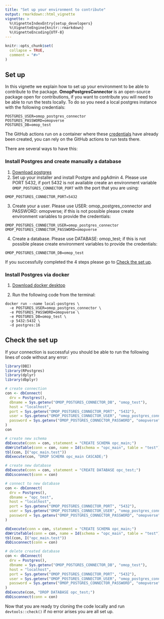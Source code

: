 ```yaml
---
title: "Set up your environment to contribute"
output: rmarkdown::html_vignette
vignette: >
  %\VignetteIndexEntry{setup_developers}
  %\VignetteEngine{knitr::rmarkdown}
  %\VignetteEncoding{UTF-8}
---
```


```r
knitr::opts_chunk$set(
  collapse = TRUE,
  comment = "#>"
)
```

## Set up

In this vignette we explain how to set up your environment to be able to contribute to the package. **OmopPostgresConnector** is an open-source package open for contributions, if you want to contribute you will need to be able to run the tests locally. To do so you need a local postgres instance with the following credentials:

```
POSTGRES_USER=omop_postgres_connector
POSTGRES_PASSWORD=omopverse
POSTGRES_DB=omop_test
```

The GitHub actions run on a container where these [credentials](https://github.com/oxford-pharmacoepi/OmopPostgresConnector/blob/main/.github/workflows/postgres.yml#L13-L15) have already been created, you can rely on the GitHub actions to run tests there.

There are several ways to have this:

### Install Postgres and create manually a database

1. [Download postgres](https://www.postgresql.org/download/)
2. Set up your installer and install Postgre and pgAdmin 4. Please use PORT 5432, if port 5432 is not available create an environment variable `OMOP_POSTGRES_CONNECTOR_PORT` with the port that you are using:
```
OMOP_POSTGRES_CONNECTOR_PORT=5432
```
3. Create your a user. Please use USER: omop_postgres_connector and PASSWORD: omopverse; if this is not possible please create environment variables to provide the credentials:
```
OMOP_POSTGRES_CONNECTOR_USER=omop_postgres_connector
OMOP_POSTGRES_CONNECTOR_PASSWORD=omopverse
```

4. Create a database. Please use DATABASE: omop_test; if this is not possible please create environment variables to provide the credentials:
```
OMOP_POSTGRES_CONNECTOR_DB=omop_test
```

If you successfully completed the 4 steps please go to [Check the set up](add link).

### Install Postgres via docker

1. [Download docker desktop](https://www.docker.com/products/docker-desktop)

2. Run the following code from the terminal:

```
docker run --name local-postgres \
  -e POSTGRES_USER=omop_postgres_connector \
  -e POSTGRES_PASSWORD=omopverse \
  -e POSTGRES_DB=omop_test \
  -p 5432:5432 \
  -d postgres:16
```

## Check the set up

If your connection is successful you should be able to run the following lines of code without any error:

```r
library(DBI)
library(RPostgres)
library(dplyr)
library(dbplyr)

# create connection
con <- dbConnect(
  drv = Postgres(),
  dbname = Sys.getenv("OMOP_POSTGRES_CONNECTOR_DB", "omop_test"),
  host = "localhost",
  port = Sys.getenv("OMOP_POSTGRES_CONNECTOR_PORT", "5432"),
  user = Sys.getenv("OMOP_POSTGRES_CONNECTOR_USER", "omop_postgres_connector"),
  password = Sys.getenv("OMOP_POSTGRES_CONNECTOR_PASSWORD", "omopverse")
)
con

# create new schema
dbExecute(conn = con, statement = "CREATE SCHEMA opc_main;")
dbWriteTable(conn = con, name = Id(schema = "opc_main", table = "test"), value = cars)
tbl(con, I("opc_main.test"))
dbExecute(con, "DROP SCHEMA opc_main CASCADE;")

# create new database
dbExecute(conn = con, statement = "CREATE DATABASE opc_test;")
dbDisconnect(conn = con)

# connect to new database
con <- dbConnect(
  drv = Postgres(),
  dbname = "opc_test",
  host = "localhost",
  port = Sys.getenv("OMOP_POSTGRES_CONNECTOR_PORT", "5432"),
  user = Sys.getenv("OMOP_POSTGRES_CONNECTOR_USER", "omop_postgres_connector"),
  password = Sys.getenv("OMOP_POSTGRES_CONNECTOR_PASSWORD", "omopverse")
)

dbExecute(conn = con, statement = "CREATE SCHEMA opc_main;")
dbWriteTable(conn = con, name = Id(schema = "opc_main", table = "test"), value = cars)
tbl(con, I("opc_main.test"))
dbDisconnect(conn = con)

# delete created database
con <- dbConnect(
  drv = Postgres(),
  dbname = Sys.getenv("OMOP_POSTGRES_CONNECTOR_DB", "omop_test"),
  host = "localhost",
  port = Sys.getenv("OMOP_POSTGRES_CONNECTOR_PORT", "5432"),
  user = Sys.getenv("OMOP_POSTGRES_CONNECTOR_USER", "omop_postgres_connector"),
  password = Sys.getenv("OMOP_POSTGRES_CONNECTOR_PASSWORD", "omopverse")
)
dbExecute(con, "DROP DATABASE opc_test;")
dbDisconnect(conn = con)

```

Now that you are ready try cloning the code locally and run `devtools::check()` if no error arises you are all set up.
